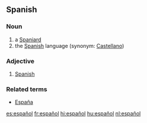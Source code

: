 == Spanish ==
=== Noun ===

# a [[Spaniard]]
# the [[Spanish]] language (synonym: [[Castellano]])

=== Adjective ===

# [[Spanish]]

===Related terms===
*[[España]]

[[es:español]]
[[fr:español]]
[[hi:español]]
[[hu:español]]
[[nl:español]]